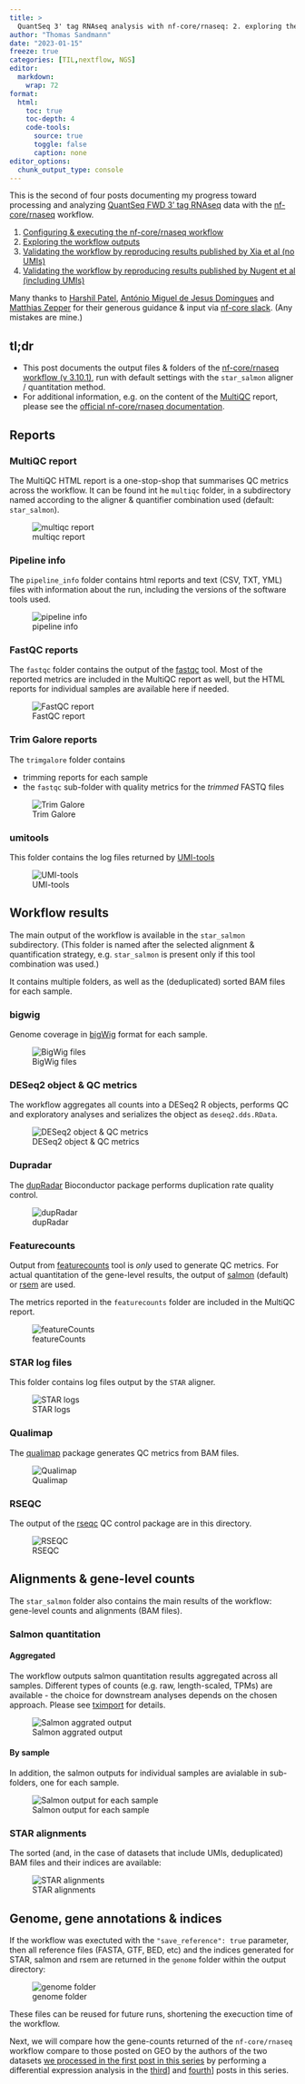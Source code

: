 ```yaml
---
title: >
  QuantSeq 3' tag RNAseq analysis with nf-core/rnaseq: 2. exploring the outputs
author: "Thomas Sandmann"
date: "2023-01-15"
freeze: true
categories: [TIL,nextflow, NGS]
editor:
  markdown:
    wrap: 72
format:
  html:
    toc: true
    toc-depth: 4
    code-tools:
      source: true
      toggle: false
      caption: none
editor_options: 
  chunk_output_type: console
---
```


::: {.callout-note collapse="false"}

This is the second of four posts documenting my progress toward
processing and analyzing 
[QuantSeq FWD 3' tag RNAseq](https://www.lexogen.com/quantseq-3mrna-sequencing/) 
data 
with the 
[nf-core/rnaseq](https://nf-co.re/rnaseq)
workflow. 

1. [Configuring & executing the nf-core/rnaseq workflow](../nextflow-core-quantseq-1-settings/index.html)
2. [Exploring the workflow outputs](../nextflow-core-quantseq-2-output/index.html)
3. [Validating the workflow by reproducing results published by Xia et al (no UMIs)](../nextflow-core-quantseq-3-xia/index.html)
4. [Validating the workflow by reproducing results published by Nugent et al (including UMIs)](../nextflow-core-quantseq-4-nugent/index.html)

Many thanks to [Harshil Patel](https://github.com/drpatelh), 
[António Miguel de Jesus Domingues](https://github.com/adomingues/)
and 
[Matthias Zepper](https://github.com/matthiasZepper/)
for their generous guidance & input via [nf-core slack](nfcore.slack.com).
(Any mistakes are mine.)
:::

## tl;dr

- This post documents the output files & folders of the
  [nf-core/rnaseq workflow (v 3.10.1)](https://nf-co.re/rnaseq),
  run with default settings with the `star_salmon` aligner / quantitation method.
- For additional information, e.g. on the content of the
  [MultiQC](https://multiqc.info/)
  report, please see the
  [official nf-core/rnaseq documentation](https://nf-co.re/rnaseq/3.10.1/output).

## Reports

### MultiQC report

The MultiQC HTML report is a one-stop-shop that summarises QC metrics across the workflow. It can be found int he `multiqc` folder, in a subdirectory named according to the aligner & quantifier combination used (default: `star_salmon`).

![multiqc report](images/multiqc.png)

### Pipeline info

The `pipeline_info` folder contains html reports and text (CSV, TXT, YML) files with information about the run, including the versions of the software tools used. 

![pipeline info](images/pipeline_info.png)

### FastQC reports

The `fastqc` folder contains the output of the
[fastqc](https://www.bioinformatics.babraham.ac.uk/projects/fastqc/)
tool. Most of the reported metrics are included in the MultiQC report as well, but the HTML reports for individual samples are available here if needed.

![FastQC report](images/fastqc.png)

### Trim Galore reports

The `trimgalore` folder contains

- trimming reports for each sample
- the `fastqc` sub-folder with quality metrics for the _trimmed_ FASTQ files

![Trim Galore](images/trimgalore.png)

### umitools

This folder contains the log files returned by
[UMI-tools](https://github.com/CGATOxford/UMI-tools)

![UMI-tools](images/umitools.png)

## Workflow results

The main output of the workflow is available in the `star_salmon` subdirectory. (This folder is named after the selected alignment & quantification strategy, e.g. `star_salmon` is present only if this tool combination was used.)

It contains multiple folders, as well as the (deduplicated) sorted BAM files for each sample.

### bigwig

Genome coverage in [bigWig](https://genome.ucsc.edu/goldenPath/help/bigWig.html) format for each sample.

![BigWig files](images/bigwig.png)

### DESeq2 object & QC metrics

The workflow aggregates all counts into a DESeq2 R objects, performs QC and exploratory analyses and serializes the object as `deseq2.dds.RData`.

![DESeq2 object & QC metrics](images/deseq2.png)

### Dupradar

The 
[dupRadar](https://bioconductor.org/packages/release/bioc/html/dupRadar.html)
Bioconductor package performs duplication rate quality control.

![dupRadar](images/dupradar.png)

### Featurecounts

Output from 
[featurecounts](https://academic.oup.com/bioinformatics/article/30/7/923/232889?login=false)
tool is _only_ used to generate QC metrics. For actual quantitation of the gene-level results, the output of 
[salmon](https://combine-lab.github.io/salmon/) (default) or
[rsem](https://bmcbioinformatics.biomedcentral.com/articles/10.1186/1471-2105-12-323)
are used.

The metrics reported in the `featurecounts` folder are included in the MultiQC report.

![featureCounts](images/featurecounts.png)

### STAR log files

This folder contains log files output by the `STAR` aligner.

![STAR logs](images/log.png)

### Qualimap

The [qualimap](http://qualimap.conesalab.org/) package generates QC metrics from BAM files.

![Qualimap](images/qualimap.png)

### RSEQC

The output of the [rseqc](https://rseqc.sourceforge.net/) QC control package are in this directory.

![RSEQC](images/rseqc.png)

## Alignments & gene-level counts

The `star_salmon` folder also contains the main results of the workflow: gene-level counts and alignments (BAM files).

### Salmon quantitation

#### Aggregated

The workflow outputs salmon quantitation results aggregated across all samples. Different types of counts (e.g. raw, length-scaled, TPMs) are available - the choice for downstream analyses depends on the chosen approach. Please see [tximport](https://bioconductor.org/packages/release/bioc/vignettes/tximport/inst/doc/tximport.html#Downstream_DGE_in_Bioconductor) for details.

![Salmon aggrated output](images/salmon_aggregated.png)

#### By sample

In addition, the salmon outputs for individual samples are avialable in sub-folders, one for each sample.

![Salmon output for each sample](images/salmon_by_sample.png)

### STAR alignments

The sorted (and, in the case of datasets that include UMIs, deduplicated) BAM files and their indices are available:

![STAR alignments](images/star_bam.png)

## Genome, gene annotations & indices

If the workflow was exectuted with the `"save_reference": true` parameter, then all reference files (FASTA, GTF, BED, etc) and the indices generated for STAR, salmon and rsem are returned in the `genome` folder within the output directory:

![genome folder](images/save_reference.png)

These files can be reused for future runs, shortening the execuction time of the workflow.

Next, we will compare how the gene-counts returned of the `nf-core/rnaseq`
workflow compare to those posted on GEO by the authors of the two datasets
[we processed in the first post in this series](../nextflow-core-quantseq-1-settings/index.html) by
performing a differential expression analysis in the 
[third](../nextflow-core-quantseq-3-xia/index.html)] and
[fourth](../nextflow-core-quantseq-4-nugent/index.html)]
posts in this series.


